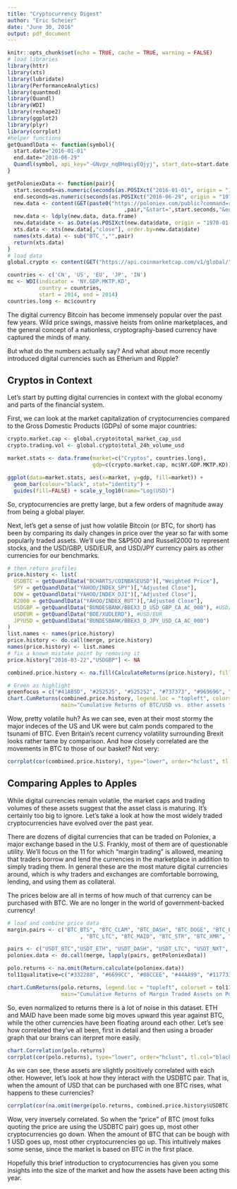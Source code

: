 ---
title: "Cryptocurrency Digest"
author: "Eric Scheier"
date: "June 30, 2016"
output: pdf_document
---

```{r setup, include=FALSE}
knitr::opts_chunk$set(echo = TRUE, cache = TRUE, warning = FALSE)
# load libraries
library(httr)
library(xts)
library(lubridate)
library(PerformanceAnalytics)
library(quantmod)
library(Quandl)
library(WDI)
library(reshape2)
library(ggplot2)
library(plyr)
library(corrplot)
#helper functions
getQuandlData <- function(symbol){
  start.date="2016-01-01"
  end.date="2016-06-29"
  Quandl(symbol, api_key="-GNvgv_nqBHeqiyEQjyj", start_date=start.date, end_date=end.date, type="xts")
}

getPoloniexData <- function(pair){
  start.seconds=as.numeric(seconds(as.POSIXct("2016-01-01", origin = "1970-01-01")))
  end.seconds=as.numeric(seconds(as.POSIXct("2016-06-29", origin = "1970-01-01")))
  new.data <- content(GET(paste0("https://poloniex.com/public?command=returnChartData&currencyPair="
                                     ,pair,"&start=",start.seconds,"&end=",end.seconds,"&period=86400")))
  new.data <- ldply(new.data, data.frame)
  new.data$date <- as.Date(as.POSIXct(new.data$date, origin = "1970-01-01"))
  xts.data <- xts(new.data[,"close"], order.by=new.data$date)
  names(xts.data) <- sub("BTC_","",pair)
  return(xts.data)
}
# load data
global.crypto <- content(GET("https://api.coinmarketcap.com/v1/global/"))

countries <- c('CN', 'US', 'EU', 'JP', 'IN')
mc <- WDI(indicator = 'NY.GDP.MKTP.KD',
          country = countries,
          start = 2014, end = 2014)
countries.long <- mc$country
```

The digital currency Bitcoin has become immensely popular over the past few years. Wild price swings, massive heists from online marketplaces, and the general concept of a nationless, cryptography-based currency have captured the minds of many.

But what do the numbers actually say? And what about more recently introduced digital currencies such as Etherium and Ripple?

## Cryptos in Context

Let’s start by putting digital currencies in context with the global economy and parts of the financial system.

First, we can look at the market capitalization of cryptocurrencies compared to the Gross Domestic Products (GDPs) of some major countries:

```{r}
crypto.market.cap <- global.crypto$total_market_cap_usd
crypto.trading.vol <- global.crypto$total_24h_volume_usd

market.stats <- data.frame(market=c("Cryptos", countries.long),
                           gdp=c(crypto.market.cap, mc$NY.GDP.MKTP.KD))

ggplot(data=market.stats, aes(x=market, y=gdp, fill=market)) +
  geom_bar(colour="black", stat="identity") +
  guides(fill=FALSE) + scale_y_log10(name="Log(USD)")
```

So, cryptocurrencies are pretty large, but a few orders of magnitude away from being a global player.

Next, let’s get a sense of just how volatile Bitcoin (or BTC, for short) has been by comparing its daily changes in price over the year so far with some popularly traded assets. We’ll use the S&P500 and Russell2000 to represent stocks, and the USD/GBP, USD/EUR, and USD/JPY currency pairs as other currencies for our benchmarks.

```{r}
# then return profiles
price.history <- list(
  USDBTC = getQuandlData("BCHARTS/COINBASEUSD")[,"Weighted Price"],
  SPY = getQuandlData("YAHOO/INDEX_SPY")[,"Adjusted Close"],
  DOW = getQuandlData("YAHOO/INDEX_DJI")[,"Adjusted Close"],
  R2000 = getQuandlData("YAHOO/INDEX_RUT")[,"Adjusted Close"],
  USDGBP = getQuandlData("BUNDESBANK/BBEX3_D_USD_GBP_CA_AC_000"), #USD/GBP
  USDEUR = getQuandlData("BOE/XUDLERD"), #USD/EUR
  JPYUSD = getQuandlData("BUNDESBANK/BBEX3_D_JPY_USD_CA_AC_000")
)
list.names <- names(price.history)
price.history <- do.call(merge, price.history)
names(price.history) <- list.names
# fix a known mistake point by removing it
price.history["2016-03-22","USDGBP"] <- NA

combined.price.history <- na.fill(CalculateReturns(price.history), fill=0)

# Green as highlight
greenfocus = c("#41AB5D", "#252525", "#525252", "#737373", "#969696", "#BDBDBD", "#D9D9D9", "#F0F0F0")
chart.CumReturns(combined.price.history, legend.loc = "topleft", colorset = greenfocus,
                 main="Cumulative Returns of BTC/USD vs. other assets for 2016")
```

Wow, pretty volatile huh? As we can see, even at their most stormy the major indeces of the US and UK were but calm ponds compared to the tsunami of BTC. Even Britain’s recent currency volatility surrounding Brexit looks rather tame by comparison. And how closely correlated are the movements in BTC to those of our basket? Not very:

```{r}
corrplot(cor(combined.price.history), type="lower", order="hclust", tl.col="black", tl.srt=45)
```

## Comparing Apples to Apples

While digital currencies remain volatile, the market caps and trading volumes of these assets suggest that the asset class is maturing. It’s certainly too big to ignore. Let’s take a look at how the most widely traded cryptocurrencies have evolved over the past year.

There are dozens of digital currencies that can be traded on Poloniex, a major exchange based in the U.S. Frankly, most of them are of questionable utility. We’ll focus on the 11 for which “margin trading” is allowed, meaning that traders borrow and lend the currencies in the marketplace in addition to simply trading them. In general these are the most mature digital currencies around, which is why traders and exchanges are comfortable borrowing, lending, and using them as collateral.

The prices below are all in terms of how much of that currency can be purchased with BTC. We are no longer in the world of government-backed currency!

```{r}
# load and combine price data
margin.pairs <- c("BTC_BTS", "BTC_CLAM", "BTC_DASH", "BTC_DOGE", "BTC_ETH", "BTC_FCT"
                       , "BTC_LTC", "BTC_MAID", "BTC_STR", "BTC_XMR", "BTC_XRP")

pairs <- c("USDT_BTC","USDT_ETH", "USDT_DASH", "USDT_LTC", "USDT_NXT", "USDT_STR", "USDT_XMR", "USDT_XRP")
poloniex.data <- do.call(merge, lapply(pairs, getPoloniexData))

polo.returns <- na.omit(Return.calculate(poloniex.data))
tol11qualitative=c("#332288", "#6699CC", "#88CCEE", "#44AA99", "#117733", "#999933", "#DDCC77", "#661100", "#CC6677", "#882255", "#AA4499")

chart.CumReturns(polo.returns, legend.loc = "topleft", colorset = tol11qualitative,
                 main="Cumulative Returns of Margin Traded Assets on Poloniex")

```

So, even normalized to returns there is a lot of noise in this dataset. ETH and MAID have been made some big moves upward this year against BTC, while the other currencies have been floating around each other. Let's see how correlated they've all been, first in detail and then using a broader graph that our brains can iterpret more easily.

```{r}
chart.Correlation(polo.returns)
corrplot(cor(polo.returns), type="lower", order="hclust", tl.col="black", tl.srt=45)
```

As we can see, these assets are slightly positively correlated with each other. However, let's look at how they interact with the USDBTC pair. That is, when the amount of USD that can be purchased with one BTC rises, what happens to these currencies?

```{r}
corrplot(cor(na.omit(merge(polo.returns, combined.price.history$USDBTC))), type="lower", order="hclust", tl.col="black", tl.srt=45)
```

Wow, very inversely correlated. So when the "price" of BTC (most folks quoting the price are using the USDBTC pair) goes up, most other cryptocurrencies go down. When the amount of BTC that can be bough with 1 USD goes up, most other cryptocurrencies go up. This intuitively makes some sense, since the market is based on BTC in the first place.

Hopefully this brief introduction to cryptocurrencies has given you some insights into the size of the market and how the assets have been acting this year.